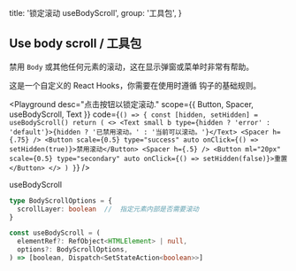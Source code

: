 
  title: '锁定滚动 useBodyScroll',
  group: '工具包',
}

## Use body scroll / 工具包

禁用 `Body` 或其他任何元素的滚动，这在显示弹窗或菜单时非常有帮助。

这是一个自定义的 React Hooks，你需要在使用时遵循 <Link target="_blank" color href="https://reactjs.org/docs/hooks-rules.html">钩子的基础规则</Link>。

<Playground
  desc="点击按钮以锁定滚动."
  scope={{ Button, Spacer, useBodyScroll, Text }}
  code={`
() => {
  const [hidden, setHidden] = useBodyScroll()
  return (
    <>
      <Text small b type={hidden ? 'error' : 'default'}>{hidden ? '已禁用滚动。' : '当前可以滚动。'}</Text>
      <Spacer h={.75} />
      <Button scale={0.5} type="success" auto onClick={() => setHidden(true)}>禁用滚动</Button>
      <Spacer h={.5} />
      <Button ml="20px" scale={0.5} type="secondary" auto onClick={() => setHidden(false)}>重置</Button>
    </>
  )
}
`}
/>

<Attributes edit="/pages/zh-cn/components/use-body-scroll.mdx">
<Attributes.Title>useBodyScroll</Attributes.Title>

```ts
type BodyScrollOptions = {
  scrollLayer: boolean  //  指定元素内部是否需要滚动
}

const useBodyScroll = (
  elementRef?: RefObject<HTMLElement> | null,
  options?: BodyScrollOptions,
) => [boolean, Dispatch<SetStateAction<boolean>>]

```

</Attributes>

